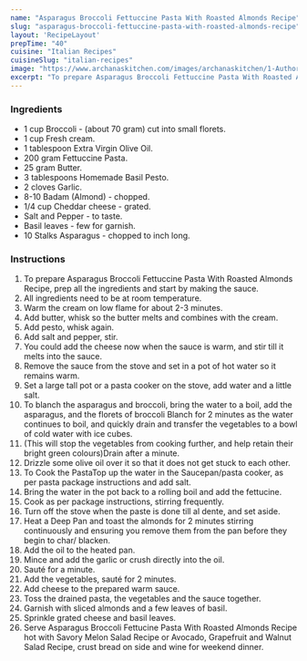 ---
name: "Asparagus Broccoli Fettuccine Pasta With Roasted Almonds Recipe"
slug: "asparagus-broccoli-fettuccine-pasta-with-roasted-almonds-recipe"
layout: 'RecipeLayout'
prepTime: "40"
cuisine: "Italian Recipes"
cuisineSlug: "italian-recipes"
image: "https://www.archanaskitchen.com/images/archanaskitchen/1-Author/Sujata_Shukla/Asparagus_Fettucine_Pasta_recipe.jpg"
excerpt: "To prepare Asparagus Broccoli Fettuccine Pasta With Roasted Almonds Recipe, prep all the ingredients and start by making the sauce"
---

### Ingredients

- 1 cup Broccoli - (about 70 gram) cut into small florets.
- 1 cup Fresh cream.
- 1 tablespoon Extra Virgin Olive Oil.
- 200 gram Fettuccine Pasta.
- 25 gram Butter.
- 3 tablespoons Homemade Basil Pesto.
- 2 cloves Garlic.
- 8-10 Badam (Almond) - chopped.
- 1/4 cup Cheddar cheese - grated.
- Salt and Pepper - to taste.
- Basil leaves - few for garnish.
- 10 Stalks Asparagus - chopped to inch long.

### Instructions

1. To prepare Asparagus Broccoli Fettuccine Pasta With Roasted Almonds Recipe, prep all the ingredients and start by making the sauce.
1. All ingredients need to be at room temperature.
1. Warm the cream on low flame for about 2-3 minutes.
1. Add butter, whisk so the butter melts and combines with the cream.
1. Add pesto, whisk again.
1. Add salt and pepper, stir.
1. You could add the cheese now when the sauce is warm, and stir till it melts into the sauce.
1. Remove the sauce from the stove and set in a pot of hot water so it remains warm.
1. Set a large tall pot or a pasta cooker on the stove, add water and a little salt.
1. To blanch the asparagus and broccoli, bring the water to a boil, add the asparagus, and the florets of broccoli Blanch for 2 minutes as the water continues to boil, and quickly drain and transfer the vegetables to a bowl of cold water with ice cubes.
1. (This will stop the vegetables from cooking further, and help retain their bright green colours)Drain after a minute.
1. Drizzle some olive oil over it so that it does not get stuck to each other.
1. To Cook the PastaTop up the water in the Saucepan/pasta cooker, as per pasta package instructions and add salt.
1. Bring the water in the pot back to a rolling boil and add the fettucine.
1. Cook as per package instructions, stirring frequently.
1. Turn off the stove when the paste is done till al dente, and set aside.
1. Heat a Deep Pan and toast the almonds for 2 minutes stirring continuously and ensuring you remove them from the pan before they begin to char/ blacken.
1. Add the oil to the heated pan.
1. Mince and add the garlic or crush directly into the oil.
1. Sauté for a minute.
1. Add the vegetables, sauté for 2 minutes.
1. Add cheese to the prepared warm sauce.
1. Toss the drained pasta, the vegetables and the sauce together.
1. Garnish with sliced almonds and a few leaves of basil.
1. Sprinkle grated cheese and basil leaves.
1. Serve Asparagus Broccoli Fettucine Pasta With Roasted Almonds Recipe hot with Savory Melon Salad Recipe or Avocado, Grapefruit and Walnut Salad Recipe, crust bread on side and wine for weekend dinner.
